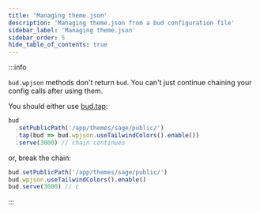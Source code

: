```yaml
---
title: 'Managing theme.json'
description: 'Managing theme.json from a bud configuration file'
sidebar_label: 'Managing theme.json'
sidebar_order: 5
hide_table_of_contents: true
---
```



<ThemeJson />

:::info

`bud.wpjson` methods don't return `bud`. You can't just continue chaining your config calls after using them.

You should either use [bud.tap](https://bud.js.org/docs/bud.tap):

```ts
bud
  .setPublicPath('/app/themes/sage/public/')
  .tap(bud => bud.wpjson.useTailwindColors().enable())
  .serve(3000) // chain continues
```

or, break the chain:

```ts
bud.setPublicPath('/app/themes/sage/public/')
bud.wpjson.useTailwindColors().enable()
bud.serve(3000) // c
```

:::
